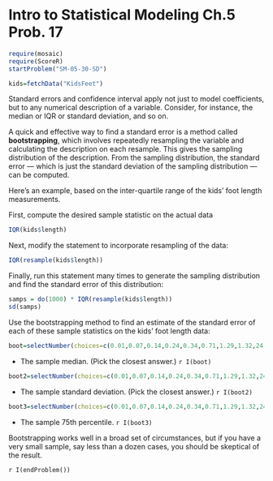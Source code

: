 Intro to Statistical Modeling Ch.5 Prob. 17
========================================================
```r
require(mosaic)
require(ScoreR)
startProblem("SM-05-30-SD")
```

```r
kids=fetchData("KidsFeet")
```
Standard errors and confidence interval apply not just to model
coefficients, but to any numerical description of a variable.
Consider, for instance, the median or IQR or standard deviation, and
so on.

A quick and effective way to find a standard error is a method called
**bootstrapping**, which involves repeatedly resampling the
variable and calculating the description on each resample.  This gives the
sampling distribution of the description.  From the sampling
distribution, the standard error --- which is just the standard
deviation of the sampling distribution --- can be computed.

Here's an example, based on the inter-quartile range
of the kids' foot length measurements.

First, compute the desired sample statistic on the actual data

```r
IQR(kids$length)
```

Next, modify the statement to incorporate resampling of the data:

```r
IQR(resample(kids$length))
```


Finally, run this statement many times to generate the sampling
distribution and find the standard error of this distribution:

```r
samps = do(1000) * IQR(resample(kids$length))
sd(samps)
```

Use the bootstrapping method to find an estimate of the standard error of each of these sample statistics on the kids' foot length data:

```r
boot=selectNumber(choices=c(0.01,0.07,0.14,0.24,0.34,0.71,1.29,1.32,24.6), correct=c(0.24), totalPts=1, name="median")
```
* The sample median.  (Pick the closest answer.) `r I(boot)`

```r
boot2=selectNumber(choices=c(0.01,0.07,0.14,0.24,0.34,0.71,1.29,1.32,24.6), correct=c(0.14), totalPts=1, name="stdev")
```
* The sample standard deviation. (Pick the closest answer.) `r I(boot2)`

```r
boot3=selectNumber(choices=c(0.01,0.07,0.14,0.24,0.34,0.71,1.29,1.32,24.6), correct=c(0.34), name="75perc", totalPts=1)
```
* The sample 75th percentile. `r I(boot3)`

Bootstrapping works well in a broad set of circumstances, but if you
have a very small sample, say less than a dozen cases, you should be
skeptical of the result.

`r I(endProblem())`
